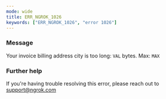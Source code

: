 ```yaml
---
mode: wide
title: ERR_NGROK_1026
keywords: ["ERR_NGROK_1026", "error 1026"]
---
```


### Message

Your invoice billing address city is too long: `VAL` bytes. Max: `MAX`

### Further help

If you're having trouble resolving this error, please reach out to [support@ngrok.com](mailto:support@ngrok.com?subject=Help%20with%20ERR_NGROK_1026)
